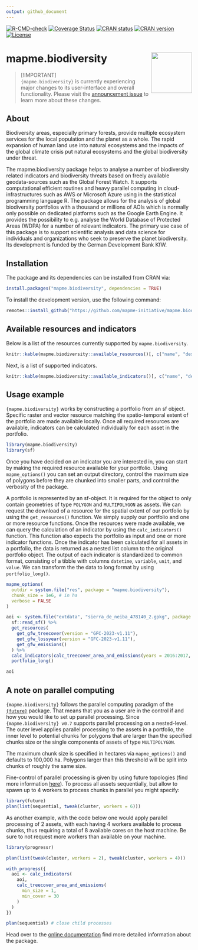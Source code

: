 ```yaml
---
output: github_document
---
```


<!-- badges: start -->

[![R-CMD-check](https://github.com/mapme-initiative/mapme.biodiversity/actions/workflows/R-CMD-check.yaml/badge.svg?branch=main)](https://github.com/mapme-initiative/mapme.biodiversity/actions)
[![Coverage Status](https://img.shields.io/codecov/c/github/mapme-initiative/mapme.biodiversity/master.svg)](https://app.codecov.io/github/mapme-initiative/mapme.biodiversity?branch=main)
[![CRAN status](https://badges.cranchecks.info/worst/mapme.biodiversity.svg)](https://cran.r-project.org/web/checks/check_results_mapme.biodiversity.html)
[![CRAN version](https://www.r-pkg.org/badges/version/mapme.biodiversity)](https://CRAN.R-project.org/package=mapme.biodiversity)
[![License](https://img.shields.io/badge/License-GPL (>=3)-brightgreen.svg?style=flat)](https://choosealicense.com/licenses/gpl-3.0/)

<!-- badges: end -->

# mapme.biodiversity <img src="man/figures/logo.png" align="right" height="110"/>


> [!IMPORTANT]  
> `{mapme.biodiversity}` is currently experiencing major changes
> to its user-interface and overall functionality. Please visit
> the [announcement issue](https://github.com/mapme-initiative/mapme.biodiversity/issues/240) to learn more about these changes.

## About

Biodiversity areas, especially primary forests, provide multiple
ecosystem services for the local population and the planet as a whole.
The rapid expansion of human land use into natural ecosystems and the
impacts of the global climate crisis put natural ecosystems and the
global biodiversity under threat.

The mapme.biodiversity package helps to analyse a number of biodiversity
related indicators and biodiversity threats based on freely available
geodata-sources such as the Global Forest Watch. It supports
computational efficient routines and heavy parallel computing in
cloud-infrastructures such as AWS or Microsoft Azure using in the statistical
programming language R. The package allows for the analysis of global
biodiversity portfolios with a thousand or millions of AOIs which is
normally only possible on dedicated platforms such as the Google Earth
Engine. It provides the possibility to e.g. analyse the World Database
of Protected Areas (WDPA) for a number of relevant indicators. The
primary use case of this package is to support scientific analysis and
data science for individuals and organizations who seek to preserve the
planet biodiversity. Its development is funded by the German
Development Bank KfW.

## Installation

The package and its dependencies can be installed from CRAN via:

```r
install.packages("mapme.biodiversity", dependencies = TRUE)
```

To install the development version, use the following command:

```r
remotes::install_github("https://github.com/mapme-initiative/mapme.biodiversity", dependencies = TRUE)
```

## Available resources and indicators

Below is a list of the resources currently supported by `mapme.biodiversity`.

```r
knitr::kable(mapme.biodiversity::available_resources()[, c("name", "description", "licence")])
```


Next, is a list of supported indicators.

```r
knitr::kable(mapme.biodiversity::available_indicators()[, c("name", "description")])
```



## Usage example

`{mapme.biodiversity}` works by constructing a portfolio from an sf
object. Specific raster and vector resource matching the spatio-temporal
extent of the portfolio are made available locally. Once all required
resources are available, indicators can be calculated individually for
each asset in the portfolio.

```r
library(mapme.biodiversity)
library(sf)
```

Once you have decided on an indicator you are interested in, you can
start by making the required resource available for your portfolio. 
Using `mapme_options()` you can set an output directory, control the maximum
size of polygons before they are chunked into smaller parts, and control the 
verbosity of the package. 

A portfolio is represented by an sf-object. It is required for the object to 
only contain geometries of type `POLYGON` and `MULTIPOLYGON` as assets.
We can request the download of a resource for the spatial extent of our portfolio 
by using the `get_resources()` function. We simply supply our portfolio and one 
or more resource functions. Once the resources were made available, we can query 
the calculation of an indicator by using the `calc_indicators()` function. This 
function also expects the portfolio as input and one or more indicator functions. 
Once the indicator has been calculated for all assets in a portfolio, the data 
is returned as a nested list column to the original portfolio object. The 
output of each indicator is standardized to common format, consisting of a 
tibble with columns `datetime`, `variable`, `unit`, and `value`. We can
transform the the data to long format by using `portfolio_long()`.

```r
mapme_options(
  outdir = system.file("res", package = "mapme.biodiversity"),
  chunk_size = 1e6, # in ha
  verbose = FALSE
)

aoi <- system.file("extdata", "sierra_de_neiba_478140_2.gpkg", package = "mapme.biodiversity") %>%
  sf::read_sf() %>%
  get_resources(
    get_gfw_treecover(version = "GFC-2023-v1.11"),
    get_gfw_lossyear(version = "GFC-2023-v1.11"),
    get_gfw_emissions()
  ) %>%
  calc_indicators(calc_treecover_area_and_emissions(years = 2016:2017, min_size = 1, min_cover = 30)) %>%
  portfolio_long()

aoi
```


## A note on parallel computing

`{mapme.biodiversity}` follows the parallel computing paradigm of the
[`{future}`](https://cran.r-project.org/package=future) package. That means 
that you as a user are in the control if and how you would like to set up 
parallel processing. Since `{mapme.biodiversity} v0.7` supports 
parallel processing on a nested-level. The outer level applies parallel processing 
to the assets in a portfolio, the inner level to potential chunks for polygons 
that are larger than the specified chunks size or the single components
of assets of type `MULTIPOLYGON`. 

The maximum chunk size is specified in hectares via `mapme_options()` and defaults
to 100,000 ha. Polygons larger than this threshold will be split into chunks
of roughly the same size.

Fine-control of parallel processing is given by using future topologies
(find more information [here](https://cran.r-project.org/package=future/vignettes/future-3-topologies.html)).
To process all assets sequentially, but allow to spawn up to 4 workers to 
process chunks in parallel you might specify:

```r
library(future)
plan(list(sequential, tweak(cluster, workers = 6)))
```

As another example, with the code below one would apply parallel processing of 2 
assets, with each having 4 workers available to process chunks, thus requiring 
a total of 8 available cores on the host machine. Be sure to not request
more workers than available on your machine.

```r
library(progressr)

plan(list(tweak(cluster, workers = 2), tweak(cluster, workers = 4)))

with_progress({
  aoi <- calc_indicators(
    aoi,
    calc_treecover_area_and_emissions(
      min_size = 1,
      min_cover = 30
    )
  )
})

plan(sequential) # close child processes
```


Head over to the [online
documentation](https://mapme-initiative.github.io/mapme.biodiversity/index.html)
find more detailed information about the package.
